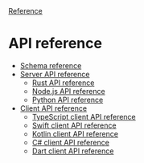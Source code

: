 <div className="breadcrumbs">
  <span className="breadcrumb">
    <a href="/reference">Reference</a>
  </span>
</div>

# API reference

- [Schema reference](/reference/api-reference/schema-reference)
- [Server API reference](/reference/api-reference/server-api-reference)
  - [Rust API reference](/reference/api-reference/server-api-reference/rust-api-reference)
  - [Node.js API reference](/reference/api-reference/server-api-reference/nodejs-api-reference)
  - [Python API reference](/reference/api-reference/server-api-reference/python-api-reference)
- [Client API reference](/reference/api-reference/client-api-reference)
  - [TypeScript client API reference](/reference/api-reference/client-api-reference/typescript-api-reference)
  - [Swift client API reference](/reference/api-reference/client-api-reference/swift-api-reference)
  - [Kotlin client API reference](/reference/api-reference/client-api-reference/kotlin-api-reference)
  - [C# client API reference](/reference/api-reference/client-api-reference/csharp-api-reference)
  - [Dart client API reference](/reference/api-reference/client-api-reference/dart-api-reference)